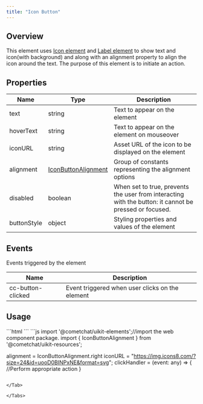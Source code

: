 ```yaml
---
title: "Icon Button"
---
```


## Overview

This element uses [Icon element](/ui-kit/angular/icon) and [Label element](/ui-kit/angular/label) to show text and icon(with background) and along with an alignment property to align the icon around the text. The purpose of this element is to initiate an action.

## Properties

| Name        | Type                                                        | Description                                                                                            |
| ----------- | ----------------------------------------------------------- | ------------------------------------------------------------------------------------------------------ |
| text        | string                                                      | Text to appear on the element                                                                          |
| hoverText   | string                                                      | Text to appear on the element on mouseover                                                             |
| iconURL     | string                                                      | Asset URL of the icon to be displayed on the element                                                   |
| alignment   | [IconButtonAlignment](/web-shared/iconbuttonalignment) | Group of constants representing the alignment options                                                  |
| disabled    | boolean                                                     | When set to true, prevents the user from interacting with the button: it cannot be pressed or focused. |
| buttonStyle | object                                                      | Styling properties and values of the element                                                           |

## Events

Events triggered by the element

| Name              | Description                                     |
| ----------------- | ----------------------------------------------- |
| cc-button-clicked | Event triggered when user clicks on the element |

## Usage

<Tabs>
<Tab title="HTML">
```html
<cometchat-icon-button
[text]="'text'"
[alignment]="alignment"
[hoverText]="'hoverText'"
[iconURL]="myCustomIcon"
(cc-button-clicked)="clickHandler($event)"
></cometchat-icon-button>
```

</Tab>

<Tab title="JavaScript">
```js
import '@cometchat/uikit-elements';//import the web component package.
import { IconButtonAlignment } from '@cometchat/uikit-resources';

alignment = IconButtonAlignment.right
iconURL = "https://img.icons8.com/?size=24&id=uooD0BINPxNE&format=svg";
clickHandler = (event: any) => {
  //Perform appropriate action
}
```

</Tab>

</Tabs>
